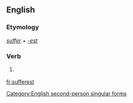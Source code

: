 ==English==

===Etymology===
''[[suffer]]'' + ''[[-est]]''

===Verb===
{{en-verb form}}

# {{context|archaic|lang=en}} {{form of|Second-person singular simple present form|suffer|lang=en}}

[[Category:English second-person singular forms]]

[[fr:sufferest]]
